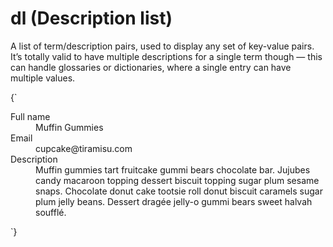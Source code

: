
<Meta title="Atoms/dl" />

# dl (Description list)

A list of term/description pairs, used to display any set of key-value pairs. It’s totally valid to have multiple descriptions for a single term though — this can handle glossaries or dictionaries, where a single entry can have multiple values.

<Canvas isColumn>
  <Story name="dl">
    {`
      <dl class="a-dl">
        <div class="a-dl__item u-grid@m u-grid-cols-3 u-gap-m u-padding-m-y u-padding-m@m">
          <dt class="u-font--medium u-h6 u-fg--gray-50 u-margin-xs-bottom@s">Full name</dt>
          <dd class="u-col-span-2">Muffin Gummies</dd>
        </div>
        <div class="a-dl__item u-grid@m u-grid-cols-3 u-gap-m u-padding-m-y u-padding-m@m">
          <dt class="u-font--medium u-h6 u-fg--gray-50 u-margin-xs-bottom@s">Email</dt>
          <dd class="u-col-span-2">cupcake@tiramisu.com</dd>
        </div>
        <div class="a-dl__item u-grid@m u-grid-cols-3 u-gap-m u-padding-m-y u-padding-m@m">
          <dt class="u-font--medium u-h6 u-fg--gray-50 u-margin-xs-bottom@s">Description</dt>
          <dd class="u-col-span-2">Muffin gummies tart fruitcake gummi bears chocolate bar. Jujubes candy macaroon topping dessert biscuit topping sugar plum sesame snaps. Chocolate donut cake tootsie roll donut biscuit caramels sugar plum jelly beans. Dessert dragée jelly-o gummi bears sweet halvah soufflé.</dd>
        </div>
      </dl>
    `}
  </Story>
</Canvas>
